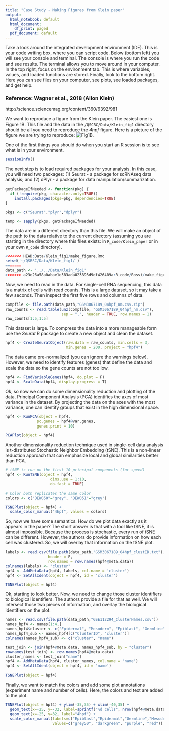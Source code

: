 ```yaml
---
title: "Case Study - Making Figures from Klein paper"
output:
  html_notebook: default
  html_document:
    df_print: paged
  pdf_document: default
---
```


Take a look around the integrated development environment (IDE).
This is your code writing box, where you can script code. Below
(bottom left) you will see your console and terminal. The console
is where you run the code and see results. The terminal allows you
to move around in your computer. In the top right, focus on the
environment tab. This is where variables, values, and loaded functions
are stored. Finally, look to the bottom right. Here you can see files on
your computer, see plots, see loaded packages, and get help.

### Reference: Wagner et al., 2018 (Allon Klein)
http://science.sciencemag.org/content/360/6392/981

We want to reproduce a figure from the Klein paper. The easiest one is Figure 1B. This file and the data in the `/QSCBC/Data/Klein_fig1` directory should be all you need to reproduce the _4hpf_ figure. Here is a picture of the figure we are trying to reproduce:
![Fig1B.](Fig1B.png)

One of the first things you should do when you start
an R session is to see what is in your environment.
```r
sessionInfo()
```

The next step is to load required packages for your analysis. In this case, you will need two packages: (1) Seurat - a package for scRNAseq data analysis; and (2) dPlyr - a package for data manipulation/summarization.

```r
getPackageIfNeeded <- function(pkg) {
  if (!require(pkg, character.only=TRUE))
    install.packages(pkgs=pkg, dependencies=TRUE)
}

pkgs <- c("Seurat","plyr","dplyr")

temp <- sapply(pkgs, getPackageIfNeeded)
```

The data are in a different directory than this file. We will make an object of the path to the data relative to the current directory (assuming you are starting in the directory where this files exists: in `R_code/Klein_paper` or in your own `R_code` directory).

```r
<<<<<<< HEAD:Data/Klein_fig1/make_figure.Rmd
setwd('~/QSBSC/Data/Klein_fig1/')
=======
data_path <- '../../Data/Klein_fig1'
>>>>>>> a23e26a58a0abae1e583ada023893d9df426409a:R_code/Rossi/make_figure.Rmd
```


Now, we need to read in the data. For single-cell RNA sequencing, this data is a matrix of cells with read counts. This is a large dataset, so it may take a few seconds. Then inspect the first five rows and columns of data.

```r
compfile <- file.path(data_path,"GSM3067189_04hpf_nm.csv.zip")
raw_counts <- read.table(unz(compfile, "GSM3067189_04hpf_nm.csv"),
                         sep = ",", header = TRUE, row.names = 1)
raw_counts[1:5,1:5]
```


This dataset is large. To compress the data into a more manageable form use the _Seurat_ R package to create a new object and clean the dataset.

```r
hpf4 <- CreateSeuratObject(raw.data = raw_counts, min.cells = 3, 
                           min.genes = 200, project = "hpf4")
```


The data came pre-normalized (you can ignore the warnings below). However, we need to identify features (genes) that define the data and scale the data so the gene counts are not too low.

```r
hpf4 <- FindVariableGenes(hpf4, do.plot = F)
hpf4 <- ScaleData(hpf4, display.progress = T)
```


Ok, so now we can do some dimensionality reduction and plotting of the data. Principal Component Analysis (PCA) identifies the axes of most variance in the dataset. By projecting the data on the axes with the most variance, one can identify groups that exist in the high dimensional space.

```r
hpf4 <- RunPCA(object = hpf4, 
              pc.genes = hpf4@var.genes, 
              genes.print = 10)

PCAPlot(object = hpf4)
```


Another dimensionality reduction technique used in single-cell data analysis is t-distributed Stochastic Neighbor Embedding (tSNE). This is a non-linear reduction approach that can emphasize local and global similarities better than PCA.

```r
# tSNE is run on the first 10 principal components (for speed)
hpf4 <- RunTSNE(object = hpf4,
                    dims.use = 1:10,
                    do.fast = TRUE)

# Color both replicates the same color
colors <- c("DEW050"="grey", "DEW051"="grey")

TSNEPlot(object = hpf4) + 
  scale_color_manual("4hpf", values = colors)
```


So, now we have some semantics. How do we plot data exactly as it appears in the paper? The short answer is that with a tool like tSNE, it is almost impossible. Because the process is stochastic, every run of tSNE can be different. However, the authors do provide information on how each cell was clustered. So, we will overlay that information on the tSNE plot.

```r
labels <- read.csv(file.path(data_path,"GSM3067189_04hpf_clustID.txt"),
                   header = F,
                   row.names = row.names(hpf4@meta.data))
colnames(labels) <- "cluster"
hpf4 <- AddMetaData(hpf4, labels, col.name = 'cluster')
hpf4 <- SetAllIdent(object = hpf4, id = 'cluster')

TSNEPlot(object = hpf4)
```


Ok, starting to look better. Now, we need to change those cluster identifiers to biological identifiers. The authors provide a file for that as well. We will intersect those two pieces of information, and overlay the biological identifiers on the plot.

```r
names <- read.csv(file.path(data_path,"GSE112294_ClusterNames.csv"))
names_hpf4 <- names[1:4,]
names_hpf4$cluster <- c("Epidermal", "Mesoderm", "Epiblast", "Germline")
names_hpf4_sub <- names_hpf4[c("ClusterID", "cluster")]
colnames(names_hpf4_sub) <- c("cluster", "name")

test_join <- join(hpf4@meta.data, names_hpf4_sub, by = "cluster")
rownames(test_join) <- row.names(hpf4@meta.data)
cluster_names <- test_join["name"]
hpf4 <- AddMetaData(hpf4, cluster_names, col.name = 'name')
hpf4 <- SetAllIdent(object = hpf4, id = 'name')

TSNEPlot(object = hpf4)
```


Finally, we want to match the colors and add some plot annotations (experiment name and number of cells). Here, the colors and text are added to the plot.

```r
TSNEPlot(object = hpf4) + ylim(-35,35) + xlim(-40,35) +
  geom_text(x=-25, y=-32, label=sprintf("%d cells", nrow(hpf4@meta.data))) +
  geom_text(x=-25, y=32, label="4hpf") +
  scale_color_manual(labels=c("Epiblast","Epidermal","Germline","Mesoderm"), 
                     values=c("grey50", "darkgreen", "purple", "red"))
```                 

